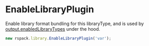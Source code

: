 
# EnableLibraryPlugin

Enable library format bundling for this libraryType, and is used by [output.enabledLibraryTypes](/config/output#outputenabledlibrarytypes) under the hood.

```js
new rspack.library.EnableLibraryPlugin('var');
```
